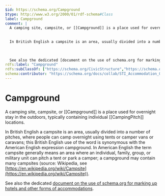 ```yaml
---
$id: https://schema.org/Campground
$type: http://www.w3.org/2000/01/rdf-schema#Class
label: Campground
comment: |
  A camping site, campsite, or [[Campground]] is a place used for overnight stay in the outdoors, typically containing individual [[CampingPitch]] locations.
  
  
  In British English a campsite is an area, usually divided into a number of pitches, where people can camp overnight using tents or camper vans or caravans; this British English use of the word is synonymous with the American English expression campground. In American English the term campsite generally means an area where an individual, family, group, or military unit can pitch a tent or park a camper; a campground may contain many campsites (source: Wikipedia, see [https://en.wikipedia.org/wiki/Campsite](https://en.wikipedia.org/wiki/Campsite)).
  
  
  
  See also the dedicated [document on the use of schema.org for marking up hotels and other forms of accommodations](/docs/hotels.html).
rdfs:label: "Campground"
rdfs:subClassOf: ["https://schema.org/CivicStructure","https://schema.org/LodgingBusiness"]
schema:contributor: "https://schema.org/docs/collab/STI_Accommodation_Ontology"
---
```


# Campground

A camping site, campsite, or [[Campground]] is a place used for overnight stay in the outdoors, typically containing individual [[CampingPitch]] locations. 


In British English a campsite is an area, usually divided into a number of pitches, where people can camp overnight using tents or camper vans or caravans; this British English use of the word is synonymous with the American English expression campground. In American English the term campsite generally means an area where an individual, family, group, or military unit can pitch a tent or park a camper; a campground may contain many campsites (source: Wikipedia, see [https://en.wikipedia.org/wiki/Campsite](https://en.wikipedia.org/wiki/Campsite)).



See also the dedicated [document on the use of schema.org for marking up hotels and other forms of accommodations](/docs/hotels.html).

